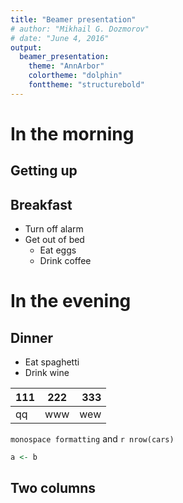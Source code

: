 ```yaml
---
title: "Beamer presentation"
# author: "Mikhail G. Dozmorov"
# date: "June 4, 2016"
output: 
  beamer_presentation:
    theme: "AnnArbor"
    colortheme: "dolphin"
    fonttheme: "structurebold"
---
```



# In the morning

## Getting up

\includegraphics[width=70mm]{../img/bandThree2.png}

## Breakfast

- Turn off alarm
- Get out of bed  
    - Eat eggs  
    - Drink coffee  
 
# In the evening

## Dinner

- Eat spaghetti
- Drink wine


111     222         333
---- ------- ----------
qq     www        wew

`monospace formatting` and `r nrow(cars)`

```r
a <- b
```


## Two columns

\begin{columns}
\begin{column}{0.48\textwidth}
- This slide has two columns

- test

\end{column}
\begin{column}{0.48\textwidth}
If I put any code in here I get an error, see
https://support.rstudio.com/hc/communities/public/questions/202717656-Can-we-have-columns-in-rmarkdown-beamer-presentations-
\end{column}
\end{columns}
